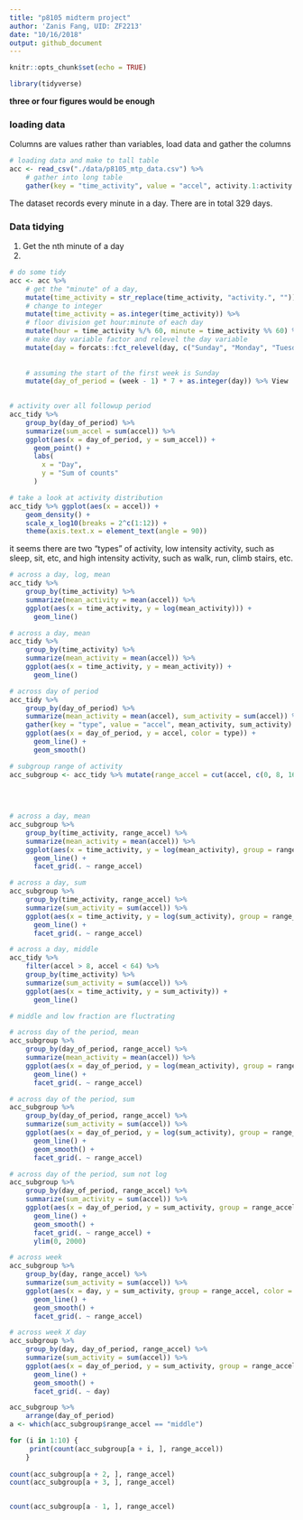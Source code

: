 ```yaml
---
title: "p8105 midterm project"
author: 'Zanis Fang, UID: ZF2213'
date: "10/16/2018"
output: github_document
---
```


```r
knitr::opts_chunk$set(echo = TRUE)

library(tidyverse)
```

**three or four figures would be enough**

### loading data

Columns are values rather than variables, load data and gather the columns

```r
# loading data and make to tall table
acc <- read_csv("./data/p8105_mtp_data.csv") %>% 
	# gather into long table
	gather(key = "time_activity", value = "accel", activity.1:activity.1440)
```

The dataset records every minute in a day. There are in total 329 days.

### Data tidying

1. Get the nth minute of a day
2. 
```r
# do some tidy
acc <- acc %>% 
	# get the "minute" of a day, 
	mutate(time_activity = str_replace(time_activity, "activity.", "")) %>% 
	# change to integer
	mutate(time_activity = as.integer(time_activity)) %>% 
	# floor division get hour:minute of each day
	mutate(hour = time_activity %/% 60, minute = time_activity %% 60) %>% 
	# make day variable factor and relevel the day variable
	mutate(day = forcats::fct_relevel(day, c("Sunday", "Monday", "Tuesday",
																					 "Wednesday", "Thursday",
																					 "Friday", "Saturday"))) %>% 
	# assuming the start of the first week is Sunday
	mutate(day_of_period = (week - 1) * 7 + as.integer(day)) %>% View
	
```

```r
# activity over all followup period
acc_tidy %>% 
	group_by(day_of_period) %>% 
	summarize(sum_accel = sum(accel)) %>% 
	ggplot(aes(x = day_of_period, y = sum_accel)) +
	  geom_point() +
	  labs(
	  	x = "Day",
	  	y = "Sum of counts"
	  )
```


```r
# take a look at activity distribution
acc_tidy %>% ggplot(aes(x = accel)) +
	geom_density() +
	scale_x_log10(breaks = 2^c(1:12)) +
	theme(axis.text.x = element_text(angle = 90))
```



it seems there are two "types" of activity, low intensity activity, such as sleep, sit, etc, and high intensity activity, such as walk, run, climb stairs, etc.

```r
# across a day, log, mean
acc_tidy %>%
	group_by(time_activity) %>% 
	summarize(mean_activity = mean(accel)) %>% 
	ggplot(aes(x = time_activity, y = log(mean_activity))) +
	  geom_line()

# across a day, mean
acc_tidy %>%
	group_by(time_activity) %>% 
	summarize(mean_activity = mean(accel)) %>% 
	ggplot(aes(x = time_activity, y = mean_activity)) +
	  geom_line()

# across day of period
acc_tidy %>%
	group_by(day_of_period) %>% 
	summarize(mean_activity = mean(accel), sum_activity = sum(accel)) %>%
	gather(key = "type", value = "accel", mean_activity, sum_activity) %>%
	ggplot(aes(x = day_of_period, y = accel, color = type)) +
	  geom_line() +
	  geom_smooth()

```


```r

# subgroup range of activity 
acc_subgroup <- acc_tidy %>% mutate(range_accel = cut(accel, c(0, 8, 16, Inf),
																			labels = c("low", "middle", "high")),
																		day_of_period = as.integer(day) + week * 7
																		) 

# across a day, mean
acc_subgroup %>%
	group_by(time_activity, range_accel) %>% 
	summarize(mean_activity = mean(accel)) %>% 
	ggplot(aes(x = time_activity, y = log(mean_activity), group = range_accel, color = range_accel)) +
	  geom_line() +
	  facet_grid(. ~ range_accel)

# across a day, sum
acc_subgroup %>%
	group_by(time_activity, range_accel) %>% 
	summarize(sum_activity = sum(accel)) %>% 
	ggplot(aes(x = time_activity, y = log(sum_activity), group = range_accel, color = range_accel)) +
	  geom_line() +
	  facet_grid(. ~ range_accel)

# across a day, middle
acc_tidy %>%
	filter(accel > 8, accel < 64) %>%
	group_by(time_activity) %>% 
	summarize(sum_activity = sum(accel)) %>% 
	ggplot(aes(x = time_activity, y = sum_activity)) +
	  geom_line()

# middle and low fraction are fluctrating

# across day of the period, mean
acc_subgroup %>%
	group_by(day_of_period, range_accel) %>% 
	summarize(mean_activity = mean(accel)) %>% 
	ggplot(aes(x = day_of_period, y = log(mean_activity), group = range_accel, color = range_accel)) +
	  geom_line() +
	  facet_grid(. ~ range_accel)

# across day of the period, sum
acc_subgroup %>%
	group_by(day_of_period, range_accel) %>% 
	summarize(sum_activity = sum(accel)) %>% 
	ggplot(aes(x = day_of_period, y = log(sum_activity), group = range_accel, color = range_accel)) +
	  geom_line() +
	  geom_smooth() +
	  facet_grid(. ~ range_accel)

# across day of the period, sum not log
acc_subgroup %>%
	group_by(day_of_period, range_accel) %>% 
	summarize(sum_activity = sum(accel)) %>% 
	ggplot(aes(x = day_of_period, y = sum_activity, group = range_accel, color = range_accel)) +
	  geom_line() +
	  geom_smooth() +
	  facet_grid(. ~ range_accel) +
	  ylim(0, 2000)

# across week
acc_subgroup %>%
	group_by(day, range_accel) %>% 
	summarize(sum_activity = sum(accel)) %>% 
	ggplot(aes(x = day, y = sum_activity, group = range_accel, color = range_accel)) +
	  geom_line() +
	  geom_smooth() +
	  facet_grid(. ~ range_accel)

# across week X day
acc_subgroup %>%
	group_by(day, day_of_period, range_accel) %>% 
	summarize(sum_activity = sum(accel)) %>% 
	ggplot(aes(x = day_of_period, y = sum_activity, group = range_accel, color = range_accel)) +
	  geom_line() +
	  geom_smooth() +
	  facet_grid(. ~ day)
```

```r
acc_subgroup %>% 
	arrange(day_of_period)
a <- which(acc_subgroup$range_accel == "middle")

for (i in 1:10) {
     print(count(acc_subgroup[a + i, ], range_accel))
	}
	
count(acc_subgroup[a + 2, ], range_accel)
count(acc_subgroup[a + 3, ], range_accel)


count(acc_subgroup[a - 1, ], range_accel)

```


